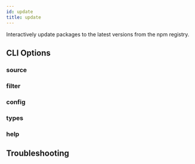 ```yaml
---
id: update
title: update
---
```



Interactively update packages to the latest versions from the npm registry.

## CLI Options

### source

<SourceOption command="update" />

### filter

<FilterOption command="update" />

### config

<ConfigOption command="update" />

### types

<TypesOption command="update" />

### help

<HelpOption command="update" />

## Troubleshooting

<LogLevelOption command="update" />
